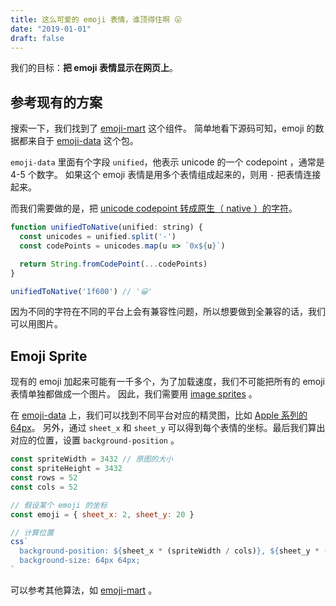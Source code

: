 ```yaml
---
title: 这么可爱的 emoji 表情，谁顶得住啊 😛
date: "2019-01-01"
draft: false
---
```


我们的目标：**把 emoji 表情显示在网页上**。

## 参考现有的方案

搜索一下，我们找到了 [emoji-mart](https://github.com/missive/emoji-mart) 这个组件。
简单地看下源码可知，emoji 的数据都来自于 [emoji-data](https://github.com/iamcal/emoji-data) 这个包。

`emoji-data` 里面有个字段 `unified`，他表示 unicode 的一个 codepoint ，通常是 4-5 个数字。
如果这个 emoji 表情是用多个表情组成起来的，则用 `-` 把表情连接起来。

而我们需要做的是，把 [unicode codepoint 转成原生（ native ）的字符](https://github.com/missive/emoji-mart/blob/master/src/utils/index.js#L9)。

```js
function unifiedToNative(unified: string) {
  const unicodes = unified.split('-')
  const codePoints = unicodes.map(u => `0x${u}`)

  return String.fromCodePoint(...codePoints)
}

unifiedToNative('1f600') // '😀'
```

因为不同的字符在不同的平台上会有兼容性问题，所以想要做到全兼容的话，我们可以用图片。

## Emoji Sprite

现有的 emoji 加起来可能有一千多个，为了加载速度，我们不可能把所有的 emoji 表情单独都做成一个图片。
因此，我们需要用 [image sprites](https://developer.mozilla.org/en-US/docs/Web/CSS/CSS_Images/Implementing_image_sprites_in_CSS) 。

在 [emoji-data](https://github.com/iamcal/emoji-data) 上，我们可以找到不同平台对应的精灵图，比如 [Apple 系列的 64px](https://github.com/iamcal/emoji-data/blob/master/sheets-indexed-256/sheet_apple_64_indexed_256.png)。
另外，通过 `sheet_x` 和 `sheet_y` 可以得到每个表情的坐标。最后我们算出对应的位置，设置 `background-position` 。

```js
const spriteWidth = 3432 // 原图的大小
const spriteHeight = 3432
const rows = 52
const cols = 52

// 假设某个 emoji 的坐标
const emoji = { sheet_x: 2, sheet_y: 20 }

// 计算位置
css`
  background-position: ${sheet_x * (spriteWidth / cols)}, ${sheet_y * (spriteHeight / rows)}
  background-size: 64px 64px;
`
```

可以参考其他算法，如 [emoji-mart](https://github.com/missive/emoji-mart/blob/master/src/components/emoji/nimble-emoji.js#L165-L167) 。